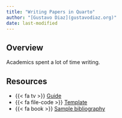 ```yaml
---
title: "Writing Papers in Quarto"
author: "[Gustavo Diaz](gustavodiaz.org)"
date: last-modified
---
```


## Overview

Academics spent a lot of time writing.

## Resources

- {{< fa tv >}} [Guide](2024-25/writing_papers/guide.html)
- {{< fa file-code >}} [Template](https://github.com/gustavo-diaz/rworkshop/blob/main/2024-25/writing_papers/template.qmd)
- {{< fa book >}} [Sample bibliography](https://github.com/gustavo-diaz/rworkshop/blob/main/2024-25/writing_papers/references.bib)

